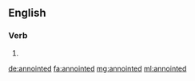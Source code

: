 ==English==

===Verb===
{{head|en}}

# {{en-past of|annoint}}

[[de:annointed]]
[[fa:annointed]]
[[mg:annointed]]
[[ml:annointed]]